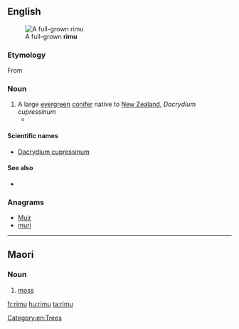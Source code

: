 ==English==
[[File:Rimu-Waitakere.jpg|thumb|A full-grown '''rimu''']]

===Etymology===

From {{etyl|mi}}

===Noun===
{{en-noun|rimu}}

# A large [[evergreen]] [[conifer]] native to [[New Zealand]], ''Dacrydium cupressinum''
#* {{quote-news|2009|January 31|Susan Gough Henly|Paddling in New Zealand’s nirvana|Toronto Star|url=http://www.thestar.com/Travel/article/578669
|passage=Leaving the kayaks at Onetahuti Beach, Maori for “to run along the sand,” we amble along the beach before climbing over a lush headland, dense with kawa kawa trees, '''rimu''' pine, silver ferns and flowering tea-trees, to view the sweeping beach in front of the Awaroa estuary. }}

====Scientific names====
* [[Dacrydium cupressinum]]

====See also====
* {{pedialite|Rimu (tree)}}

===Anagrams===
* [[Muir#English|Muir]]
* [[muri#English|muri]]

[[Category:en:Trees]]

----

==Maori==

===Noun===
{{head|mi|noun}}

# [[moss]]

[[fr:rimu]]
[[hu:rimu]]
[[ta:rimu]]